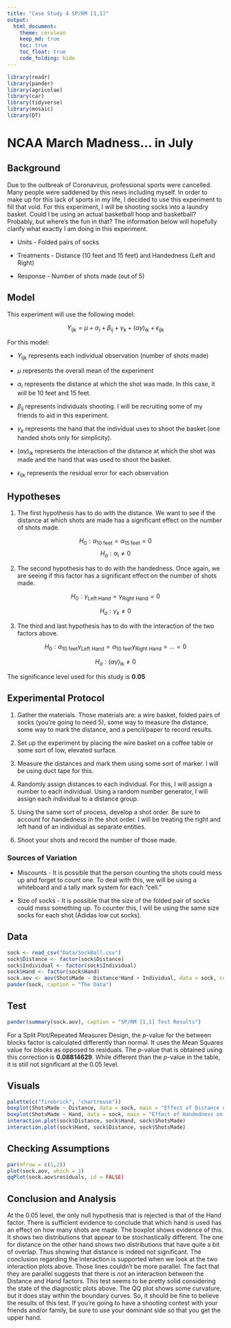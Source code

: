 ```yaml
---
title: "Case Study 4 SP/RM [1,1]"
output: 
  html_document:
    theme: cerulean
    keep_md: true
    toc: true
    toc_float: true
    code_folding: hide
---
```



```r
library(readr)
library(pander)
library(agricolae)
library(car)
library(tidyverse)
library(mosaic) 
library(DT)
```

# NCAA March Madness... in July



## Background

Due to the outbreak of Coronavirus, professional sports were cancelled. Many people were saddened by this news including myself. In order to make up for this lack of sports in my life, I decided to use this experiment to fill that void. For this experiment, I will be shooting socks into a laundry basket. Could I be using an actual basketball hoop and basketball? Probably, but where's the fun in that? The information below will hopefully clarify what exactly I am doing in this experiment. 

* Units - Folded pairs of socks

* Treatments - Distance (10 feet and 15 feet) and Handedness (Left and Right)

* Response - Number of shots made (out of 5)



## Model

This experiment will use the following model:

$$
Y_\text{ijk} = \mu + \alpha_i + \beta_\text{ij} + \gamma_k + (\alpha\gamma)_\text{ik} + \epsilon_\text{ijk}
$$

For this model:

* $Y_\text{ijk}$ represents each individual observation (number of shots made)

* $\mu$ represents the overall mean of the experiment

* $\alpha_i$ represents the distance at which the shot was made. In this case, it will be 10 feet and 15 feet.

* $\beta_\text{ij}$ represents individuals shooting. I will be recruiting some of my friends to aid in this experiment.

* $\gamma_k$ represents the hand that the individual uses to shoot the basket (one handed shots only for simplicity).

* $(\alpha\gamma)_\text{ik}$ represents the interaction of the distance at which the shot was made and the hand that was used to shoot the basket.

* $\epsilon_\text{ijk}$ represents the residual error for each observation


## Hypotheses
1. The first hypothesis has to do with the distance. We want to see if the distance at which shots are made has a significant effect on the number of shots made.

$$
H_0: \alpha_\text{10 feet} = \alpha_\text{15 feet} = 0
$$
$$
H_a: \alpha_i \neq 0
$$



2. The second hypothesis has to do with the handedness. Once again, we are seeing if this factor has a significant effect on the number of shots made.


$$
H_0: \gamma_\text{Left Hand} = \gamma_\text{Right Hand} = 0
$$

$$
H_a: \gamma_k \neq 0
$$



3. The third and last hypothesis has to do with the interaction of the two factors above. 


$$
H_0: \alpha_\text{10 feet}\gamma_\text{Left Hand} = \alpha_\text{10 feet}\gamma_\text{Right Hand} = ... = 0
$$


$$
H_a: (\alpha\gamma)_\text{ik} \neq 0 
$$


The significance level used for this study is **0.05**

## Experimental Protocol

1. Gather the materials. Those materials are: a wire basket, folded pairs of socks (you're going to need 5), some way to measure the distance, some way to mark the distance, and a pencil/paper to record results.

2. Set up the experiment by placing the wire basket on a coffee table or some sort of low, elevated surface. 

3. Measure the distances and mark them using some sort of marker. I will be using duct tape for this.

4. Randomly assign distances to each individual. For this, I will assign a number to each individual. Using a random number generator, I will assign each individual to a distance group. 

5. Using the same sort of process, develop a shot order. Be sure to account for handedness in the shot order. I will be treating the right and left hand of an individual as separate entities.  

6. Shoot your shots and record the number of those made. 



### Sources of Variation

* Miscounts - It is possible that the person counting the shots could mess up and forget to count one. To deal with this, we will be using a whiteboard and a tally mark system for each "cell." 

* Size of socks - It is possible that the size of the folded pair of socks could mess something up. To counter this, I will be using the same size socks for each shot (Adidas low cut socks).


## Data 

```r
sock <- read_csv("Data/SockBall.csv")
sock$Distance <- factor(sock$Distance)
sock$Individual <- factor(sock$Individual)
sock$Hand <- factor(sock$Hand)
sock.aov <- aov(ShotsMade ~ Distance*Hand + Individual, data = sock, contrasts = list(Distance = contr.sum, Hand = contr.sum, Individual = contr.sum))
pander(sock, caption = "The Data")
```

## Test

```r
pander(summary(sock.aov), caption = "SP/RM [1,1] Test Results")
```

For a Split Plot/Repeated Measures Design, the $p$-value for the between blocks factor is calculated differently than normal. It uses the Mean Squares value for *blocks* as opposed to residuals. The $p$-value that is obtained using this correction is **0.08814629**. While different than the $p$-value in the table, it is still not significant at the 0.05 level. 

## Visuals 

```r
palette(c("firebrick", "chartreuse"))
boxplot(ShotsMade ~ Distance, data = sock, main = "Effect of Distance on Shots Made", xlab = "Distance (in feet)", ylab = "Shots Made (out of 5)", col = palette())
boxplot(ShotsMade ~ Hand, data = sock, main = "Effect of Handedness on Shots Made", xlab = "Hand Used", ylab = "Shots Made (out of 5)", col = palette())
interaction.plot(sock$Distance, sock$Hand, sock$ShotsMade)
interaction.plot(sock$Hand, sock$Distance, sock$ShotsMade)
```

## Checking Assumptions

```r
par(mfrow = c(1,2))
plot(sock.aov, which = 1)
qqPlot(sock.aov$residuals, id = FALSE)
```

## Conclusion and Analysis

At the 0.05 level, the only null hypothesis that is rejected is that of the Hand factor. There is sufficient evidence to conclude that which hand is used has an effect on how many shots are made. The boxplot shows evidence of this. It shows two distributions that appear to be stochastically different. The one for distance on the other hand shows two distributions that have quite a bit of overlap. Thus showing that distance is indeed not significant. The conclusion regarding the interaction is supported when we look at the two interaction plots above. Those lines couldn't be more parallel. The fact that they are parallel suggests that there is *not* an interaction between the Distance and Hand factors. This test seems to be pretty solid considering the state of the diagnostic plots above. The QQ plot shows some curvature, but it does stay within the boundary curves. So, it should be fine to believe the results of this test. If you're going to have a shooting contest with your friends and/or family, be sure to use your dominant side so that you get the upper hand.   